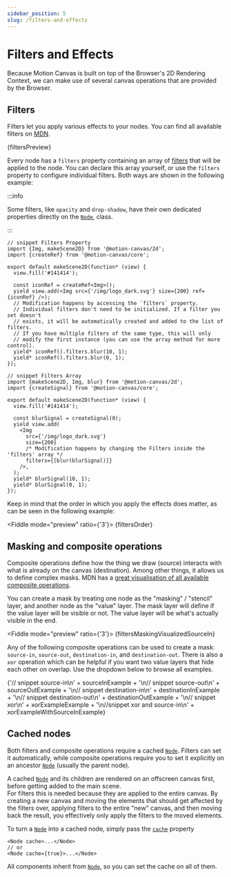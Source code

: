 ```yaml
---
sidebar_position: 5
slug: /filters-and-effects
---
```



# Filters and Effects

Because Motion Canvas is built on top of the Browser's 2D Rendering Context, we
can make use of several canvas operations that are provided by the Browser.

## Filters

Filters let you apply various effects to your nodes. You can find all available
filters on
[MDN](https://developer.mozilla.org/en-US/docs/Web/API/CanvasRenderingContext2D/filter).

<Fiddle mode="preview">{filtersPreview}</Fiddle>

Every node has a `filters` property containing an array of
[filters](/api/2d/partials#Functions) that will be applied to the node. You can
declare this array yourself, or use the `filters` property to configure
individual filters. Both ways are shown in the following example:

:::info

Some filters, like `opacity` and `drop-shadow`, have their own dedicated
properties directly on the [`Node`](/api/2d/components/Node#opacity), class.

:::

```tsx editor
// snippet Filters Property
import {Img, makeScene2D} from '@motion-canvas/2d';
import {createRef} from '@motion-canvas/core';

export default makeScene2D(function* (view) {
  view.fill('#141414');

  const iconRef = createRef<Img>();
  yield view.add(<Img src={'/img/logo_dark.svg'} size={200} ref={iconRef} />);
  // Modification happens by accessing the `filters` property.
  // Individual filters don't need to be initialized. If a filter you set doesn't
  // exists, it will be automatically created and added to the list of filters.
  // If you have multiple filters of the same type, this will only
  // modify the first instance (you can use the array method for more control).
  yield* iconRef().filters.blur(10, 1);
  yield* iconRef().filters.blur(0, 1);
});

// snippet Filters Array
import {makeScene2D, Img, blur} from '@motion-canvas/2d';
import {createSignal} from '@motion-canvas/core';

export default makeScene2D(function* (view) {
  view.fill('#141414');

  const blurSignal = createSignal(0);
  yield view.add(
    <Img
      src={'/img/logo_dark.svg'}
      size={200}
      /* Modification happens by changing the Filters inside the 'filters' array */
      filters={[blur(blurSignal)]}
    />,
  );
  yield* blurSignal(10, 1);
  yield* blurSignal(0, 1);
});
```

Keep in mind that the order in which you apply the effects does matter, as can
be seen in the following example:

<Fiddle mode="preview" ratio={'3'}>
  {filtersOrder}
</Fiddle>

## Masking and composite operations

Composite operations define how the thing we draw (source) interacts with what
is already on the canvas (destination). Among other things, it allows us to
define complex masks. MDN has a
[great visualisation of all available composite operations](https://developer.mozilla.org/en-US/docs/Web/API/CanvasRenderingContext2D/globalCompositeOperation#operations).

You can create a mask by treating one node as the "masking" / "stencil" layer,
and another node as the "value" layer. The mask layer will define if the value
layer will be visible or not. The value layer will be what's actually visible in
the end.

<Fiddle mode="preview" ratio={'3'}>
  {filtersMaskingVisualizedSourceIn}
</Fiddle>

Any of the following composite operations can be used to create a mask:
`source-in`, `source-out`, `destination-in`, and `destination-out`. There is
also a `xor` operation which can be helpful if you want two value layers that
hide each other on overlap. Use the dropdown below to browse all examples.


<Fiddle>
  {'// snippet source-in\n' +
    sourceInExample +
    '\n// snippet source-out\n' +
    sourceOutExample +
    '\n// snippet destination-in\n' +
    destinationInExample +
    '\n// snippet destination-out\n' +
    destinationOutExample +
    '\n// snippet xor\n' +
    xorExampleExample +
    '\n//snippet xor and source-in\n' +
    xorExampleWithSourceInExample}
</Fiddle>

## Cached nodes

Both filters and composite operations require a cached
[`Node`](/api/2d/components/Node). Filters can set it automatically, while
composite operations require you to set it explicitly on an ancestor
[`Node`](/api/2d/components/Node) (usually the parent node).

A cached [`Node`](/api/2d/components/Node) and its children are rendered on an
offscreen canvas first, before getting added to the main scene.  
For filters this is needed because they are applied to the entire canvas. By
creating a new canvas and moving the elements that should get affected by the
filters over, applying filters to the entire "new" canvas, and then moving back
the result, you effectively only apply the filters to the moved elements.

To turn a [`Node`](/api/2d/components/Node) into a cached node, simply pass the
[`cache`](/api/2d/components/NodeProps/#cache) property

```tsx
<Node cache>...</Node>
// or
<Node cache={true}>...</Node>
```

All components inherit from [`Node`](/api/2d/components/Node), so you can set
the cache on all of them.
